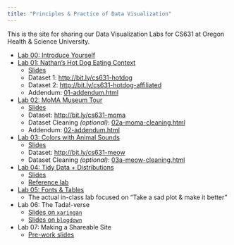 ```yaml
---
title: "Principles & Practice of Data Visualization"
---
```


This is the site for sharing our Data Visualization Labs for CS631 at Oregon Health & Science University.

- [Lab 00: Introduce Yourself](00-install_name_plot.html)
- [Lab 01: Nathan's Hot Dog Eating Context](01-eda_hot_dogs.html)
    - [Slides](slides/01-slides.html)
    - Dataset 1: [http://bit.ly/cs631-hotdog](http://bit.ly/cs631-hotdog)
    - Dataset 2: [http://bit.ly/cs631-hotdog-affiliated](http://bit.ly/cs631-hotdog-affiliated)
    - Addendum: [01-addendum.html](01-addendum.html)
- [Lab 02: MoMA Museum Tour](02-moma.html)
    - [Slides](slides/02-slides.html)
    - Dataset: [http://bit.ly/cs631-moma](http://bit.ly/cs631-moma)
    - Dataset Cleaning *(optional)*: [02a-moma-cleaning.html](02a-moma-cleaning.html) 
    - Addendum: [02-addendum.html](02-addendum.html)
- [Lab 03: Colors with Animal Sounds](03-colors.html)
    - [Slides](slides/03-slides.html)
    - Dataset: [http://bit.ly/cs631-meow](http://bit.ly/cs631-meow)
    - Dataset Cleaning *(optional)*: [03a-meow-cleaning.html](03a-meow-cleaning.html) 
- [Lab 04: Tidy Data + Distributions](04-challenge.html)
    - [Slides](slides/04-slides.html)
    - [Reference lab](04-distributions.html)
- [Lab 05: Fonts & Tables](05-tables.html)
    - The actual in-class lab focused on "Take a sad plot & make it better"
- Lab 06: The Tada!-verse
    - [Slides on `xaringan`](slides/06-slides_xaringan.html)
    - [Slides on `blogdown`](slides/06-slides_blogdown.html)
- Lab 07: Making a Shareable Site
    - [Pre-work slides](07-prework-slides_blogdown.html)
    

